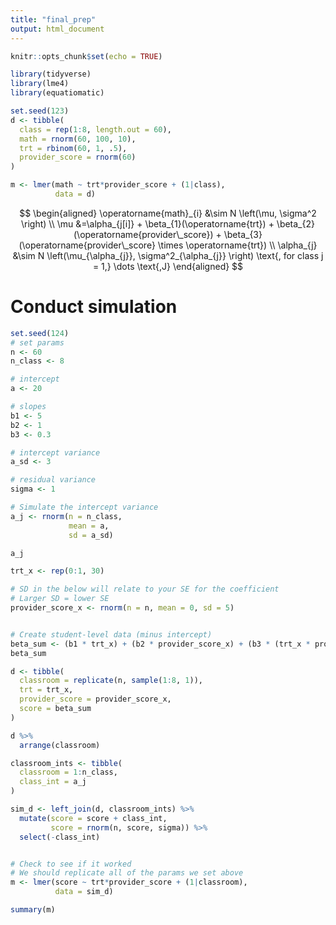 ```yaml
---
title: "final_prep"
output: html_document
---
```


```r
knitr::opts_chunk$set(echo = TRUE)
```


```r
library(tidyverse)
library(lme4)
library(equatiomatic)

set.seed(123)
d <- tibble(
  class = rep(1:8, length.out = 60),
  math = rnorm(60, 100, 10),
  trt = rbinom(60, 1, .5),
  provider_score = rnorm(60)
)

m <- lmer(math ~ trt*provider_score + (1|class), 
          data = d)
```

$$
\begin{aligned}
  \operatorname{math}_{i}  &\sim N \left(\mu, \sigma^2 \right) \\
    \mu &=\alpha_{j[i]} + \beta_{1}(\operatorname{trt}) + \beta_{2}(\operatorname{provider\_score}) + \beta_{3}(\operatorname{provider\_score} \times \operatorname{trt}) \\
    \alpha_{j}  &\sim N \left(\mu_{\alpha_{j}}, \sigma^2_{\alpha_{j}} \right)
    \text{, for class j = 1,} \dots \text{,J}
\end{aligned}
$$

# Conduct simulation

```r
set.seed(124)
# set params
n <- 60
n_class <- 8

# intercept
a <- 20

# slopes
b1 <- 5
b2 <- 1
b3 <- 0.3

# intercept variance
a_sd <- 3

# residual variance
sigma <- 1

# Simulate the intercept variance
a_j <- rnorm(n = n_class, 
             mean = a, 
             sd = a_sd)

a_j

trt_x <- rep(0:1, 30)

# SD in the below will relate to your SE for the coefficient
# Larger SD = lower SE
provider_score_x <- rnorm(n = n, mean = 0, sd = 5)


# Create student-level data (minus intercept)
beta_sum <- (b1 * trt_x) + (b2 * provider_score_x) + (b3 * (trt_x * provider_score_x))
beta_sum

d <- tibble(
  classroom = replicate(n, sample(1:8, 1)),
  trt = trt_x,
  provider_score = provider_score_x,
  score = beta_sum
)

d %>% 
  arrange(classroom)

classroom_ints <- tibble(
  classroom = 1:n_class,
  class_int = a_j
)

sim_d <- left_join(d, classroom_ints) %>% 
  mutate(score = score + class_int,
         score = rnorm(n, score, sigma)) %>% 
  select(-class_int)


# Check to see if it worked
# We should replicate all of the params we set above
m <- lmer(score ~ trt*provider_score + (1|classroom),
          data = sim_d)

summary(m)
```

